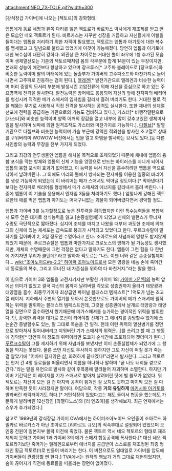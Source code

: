 attachment:NEO_ZX-TOLE.gif?width=300

[강식장갑 가이버]에 나오는 [젝토르]의 강화형태.

엡톰에게 동료 세명과 왼쪽 다리를 잃은 젝토르가 바르카스 박사에게 재조제를 받고 얻은 모습인 네오 젝토르가 된다. 바르카스는 자꾸만 성장을 거듭하고 자신들에게 이빨을 들이대는 엡톰을 처리하기 위한 자객이 필요했고, 젝토르는 엡톰과 아기토에 대한 복수를 맹세했고 그 일념으로 불타고 있었기에 이것이 가능해졌다. 당연히 엡톰과 아기토에 대한 복수심이 대단히 강하다. 외관상 큰 차이로는 거대한 뿔이 좌우에 1쌍 추가된 모습이며 생체열선포는 기존의 젝토르때처럼 몸의 각부분에 합계 14문이 있는 무장이지만, 본래의 성능이 예전보다 향상하고 있으며 장크루스[* 고주파 블레이드로 [장크루스]와 비슷한 능력이며 팔의 아래쪽에 있는 돌출부가 가이버의 고주파소드와 마찬가지로 늘어나면서 고주파로 진동하는 검이 된다.], [[엘레겐]][* 발전기관으로 엘레겐과 비슷한 능력이며 머리 중앙의 모서리 부분에 발생시킨 고압전류에 의해 자신을 중심으로 하고 있는 주요영역에 전격을 발사한다. 발전능력은 방어에도 응용되어 자신의 앞에 전자파의 배리어를 형성시켜 직격한 메가 스매셔의 입자빔을 갈라서 흘려 버리기도 한다. 거대한 뿔로 적을 꿰뚫는 무기로 사용해서 직접 전격을 발사하는 공격도 실시한다. 또한 체내의 생체열선포에 전력을 공급하는 기관으로의 기능도 겸비하고 있다.], 가스터[* 비행작렬탄으로 [가스터]와 비슷한 능력이며 양쪽 어깨의 장갑을 열고 내부에 많이 갖추고있던 생체미사일을 발사하며 뇌파에 의한 원격조작도 가스터와 마찬가지로 가능하다.], [[다젤브]][* 발열기관으로 다젤브와 비슷한 능력이며 가슴 부근에 강력한 적외선을 방사한 초고열로 상대를 구워버리며 WOWOW 버전에서는 입을 열고 화염을 발사하는 묘사도 있다.]등 다른 사인방의 능력과 무장을 전부 가지게 되었다. 

그리고 최강의 전투생물인 엡톰을 해치울 목적으로 조제되었기 때문에 체내에 엡톰의 융합 포식을 막는 항체와 엡톰의 신체 기능을 엉망으로 만드는 바이러스를 지니게 되어서 엡톰의 융합 포식이 효과가 없어졌고, 이 능력을 써서 자신을 흡수하려던 엡톰을 역으로 낚아서 날려버린다. 그 외에도 머리의 뿔에서 방사되는 전자파를 이용한 일종의 바리어를 생성 가능하게 되었는데 이 바리어는 메가 스매셔도 막아낼 정도이다.[* 막아낸다기 보다는 전자파로 배리어를 형성해서 메가 스매셔의 에너지를 갈라내서 흘려 버린다. 나중에 엡톰이 이 기술을 응용해서 엔자임 3들을 처리하기도 했다.] 엄청나게 강해진 젝토르한테 애를 먹은 엡톰과 아기토는 어처구니없는 괴물이 되어버렸다면서 경악할 정도. 

엡톰과 가이버 3를 능가할정도로 높은 전투력을 획득했지만 이런 특수능력들을 복합해서 모두 얻은 대가로 생식능력을 잃고 [손종실험체]가 되었고 신체의 밸런스가 무너져 수명도 극단적으로 짧아졌다. 심지어 조제를 마치고 나왔을 때부터 과도한 조제에 의해 그의 신체에 있는 체세포는 급속도로 붕괴가 시작되고 있었다고 한다. 푸르크슈탈이 말하기를 길어봐야 2, 3일 정도인 수명이라고 한다. 조아로드의 사념파의 영향도 받지않게 되었기 때문에, 푸르크슈탈은 엡톰과 마찬가지로 크로노스의 방해가 될 가능성도 생각했지만, 개체의 수명때문에 그런 걱정은 없다고 말하기도 한다. 앱톰이 그런 힘을 다 한번에 가지자면 무리가 클텐데? 라고 말하자 젝토르는 "나도 이젠 너와 같은 손종실험체이다... [[wiki:"조아노이드#s-2.2" 하이퍼 조아노이드]]로서 모든 영광을 네놈 손에 죽어간 네 동료들의 복수, 그리고 무너진 내 자존심을 위하여 다 바친거지."라는 말을 했다. 

이 힘으로 가이버 3와 엡톰을 고전시키지만 부활한 가이버 1의 [[가이버 기간틱]]의 능력 앞에선 의미가 없었고 결국 자신의 몸까지 날려버릴 각오로 성층권까지 올라가 태양광과 태양열을 흡수, 최종무기이자 최상급인 파이널 블래스터 템페스트[* 1억도가 넘는 초고열 레이저. 지하에서 주변의 열기를 모아서 쏜것만으로도 가이버의 메가 스매셔에 필적하는 위력을 발휘하는 블래스터 템페스트인데, 그것을 성층권에서 날개로 태양광과 태양열을 정면으로 흡수하면서 쐈기때문에 메가스매셔를 능가하는 경이적인 위력을 발휘한다. 단, 강력한 위력을 대가로 포신이 되어야할 신체가 그 에너지를 감당할수 없기에 쏘는순간 증발할수도 있는, 말 그대로 목숨을 건 일격. 헌데 이런 위력의 열선병기를 정면으로 받아쳐서 밀어내버리고 지워버린 기가 스매셔의 위력은...]를 쓰려고 할 때 그 행동에 경악한[* 당연히 이 정도의 위력이라면 도쿄가 순식간에 초토화되어 잿더미가 된다.] [[푸르크슈탈]]이 그를 제지하기 위해 사념파를 보냈지만 이미 손종실험체가 되었기에 그 행동을 막지는 못했다. 물론 쏘면 자신도 무사하지 못하지만 그도 자신이 며칠 못가 죽는 걸 알았기에 "어차피 길지않은 삶, 화려하게 끝내겠다!"라면서 발사한다. 그리고 젝토르는 먼저 간 4명 동료들을 떠올리면서 이름을 하나하나 말하며 "곧 나도 너희들 곁으로 간다."라는 말을 유언으로 발사와 같이 후폭풍에 말려들어 자괴하며 소멸한다. 하지만 가이버 기간틱은 이 레이저를 기가 스매셔로 받아쳐 날려버린 탓에 별 쓸모가 없었다. 뭐 젝토르는 자신이 모든 걸 건 마지막 공격이 튕겨진 걸 보지도 못하고 마지막 모든 걸 다하며 만족한 듯이 사라졌지만 말이다. 여담으로, 작중 '''거의 유일하게''' [[마키시마 아기토]]를 발라버린 캐릭터이기도 하다.[* 거인식장이 있었다고는 해도 둘이서 협공을 했는데도 가뿐하게 발려버린 12신장인 [와펠다노스]와 [리 엔츠이]를 생각해보자. 최근 연재에서는 쇼우가 추가되었다.]

참고로 1989년의 강식장갑 가이버 OVA에서는 하이퍼조아노이드 오인중이 조아로드 하밀카르 바르카스가 아닌 조아로드 [리하르트 규오]의 직속부대로 설정되어 있었으며 오인중 전원이 일본지부 몰락 이전에 죽었다. 물론 젝토르 역시 네오 젝토르의 형태로 재조제되지 못하고 가이버 1과 가이버 3의 메가 스매셔 합동공격에 폭사한다.[* 대신 네오 젝토르라기보단 죽어가는 엘레겐으로부터 에너지를 공급받아 스스로를 재조정된 최종 형태인 황금 젝토르(!)로 만들어 버리기는 한다. 이 버전으로도 일대일로 가이버를 압도해 가이버들이 관광당할 뻔 한다.] TVA에서는 원작의 행보가 거의 그대로 재현되었지만, 숨이 끊어지기 직전에 동료들을 떠올리는 장면이 없어졌다. 
